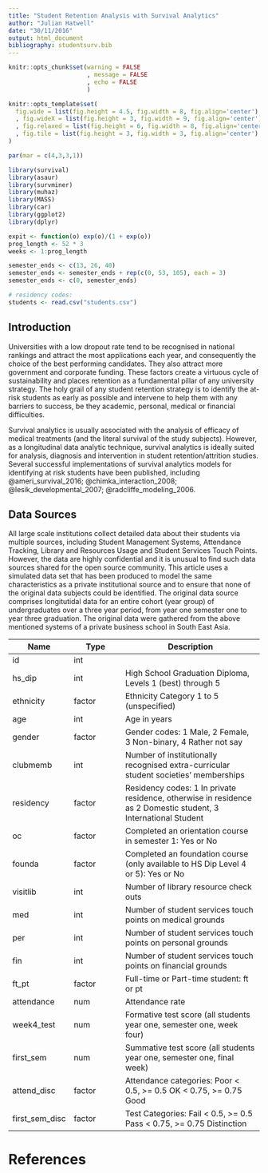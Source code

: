 ```yaml
---
title: "Student Retention Analysis with Survival Analytics"
author: "Julian Hatwell"
date: "30/11/2016"
output: html_document
bibliography: studentsurv.bib
---
```


```r
knitr::opts_chunk$set(warning = FALSE
                      , message = FALSE
                      , echo = FALSE
                      )

knitr::opts_template$set(
  fig.wide = list(fig.height = 4.5, fig.width = 8, fig.align='center')
  , fig.wideX = list(fig.height = 3, fig.width = 9, fig.align='center')
  , fig.relaxed = list(fig.height = 6, fig.width = 8, fig.align='center')
  , fig.tile = list(fig.height = 3, fig.width = 3, fig.align='center')
)

par(mar = c(4,3,3,1))
```

```r
library(survival)
library(asaur)
library(survminer)
library(muhaz)
library(MASS)
library(car)
library(ggplot2)
library(dplyr)

expit <- function(o) exp(o)/(1 + exp(o))
prog_length <- 52 * 3
weeks <- 1:prog_length

semester_ends <- c(13, 26, 40)
semester_ends <- semester_ends + rep(c(0, 53, 105), each = 3)
semester_ends <- c(0, semester_ends)

# residency codes: 
students <- read.csv("students.csv")
```

## Introduction

Universities with a low dropout rate tend to be recognised in national rankings and attract the most applications each year, and consequently the choice of the best performing candidates. They also attract more government and corporate funding. These factors create a virtuous cycle of sustainability and places retention as a fundamental pillar of any university strategy. The holy grail of any student retention strategy is to identify the at-risk students as early as possible and intervene to help them with any barriers to success, be they academic, personal, medical or financial difficulties.

Survival analytics is usually associated with the analysis of efficacy of medical treatments (and the literal survival of the study subjects). However, as a longitudinal data analytic technique, survival analytics is ideally suited for analysis, diagnosis and intervention in student retention/attrition studies. Several successful implementations of survival analytics models for identifying at risk students have been published, including @ameri_survival_2016; @chimka_interaction_2008; @lesik_developmental_2007; @radcliffe_modeling_2006.

## Data Sources

All large scale institutions collect detailed data about their students via multiple sources, including Student Management Systems, Attendance Tracking, Library and Resources Usage and Student Services Touch Points. However, the data are highly confidential and it is unusual to find such data sources shared for the open source community. This article uses a simulated data set that has been produced to model the same characteristics as a private institutional source and to ensure that none of the original data subjects could be identified. The original data source comprises longitutidal data for an entire cohort (year group) of undergraduates over a three year period, from year one semester one to year three graduation. The original data were gathered from the above mentioned systems of a private business school in South East Asia.

| Name | Type | Description |
| ---- | ---- | ----------- |
| id | int | | unique id in this data set |
| hs_dip | int | High School Graduation Diploma, Levels 1 (best) through 5 |
| ethnicity | factor | Ethnicity Category 1 to 5 (unspecified) |
| age | int | Age in years |
| gender | factor| Gender codes: 1 Male, 2 Female, 3 Non-binary, 4 Rather not say |
| clubmemb | int | Number of institutionally recognised extra-curricular student societies' memberships |
| residency | factor | Residency codes: 1 In private residence, otherwise in residence as 2 Domestic student, 3 International Student |
| oc | factor | Completed an orientation course in semester 1: Yes or No |
| founda | factor | Completed an foundation course (only available to HS Dip Level 4 or 5): Yes or No |
| visitlib | int | Number of library resource check outs |
| med | int | Number of student services touch points on medical grounds |
| per | int | Number of student services touch points on personal grounds |
| fin | int | Number of student services touch points on financial grounds |
| ft_pt | factor | Full-time or Part-time student: ft or pt |
| attendance | num | Attendance rate |
| week4_test | num | Formative test score (all students year one, semester one, week four) |
| first_sem | num | Summative test score (all students year one, semester one, final week) |
| attend_disc | factor | Attendance categories: Poor < 0.5, >= 0.5 OK < 0.75, >= 0.75 Good |
| first_sem_disc | factor | Test Categories: Fail < 0.5, >= 0.5 Pass < 0.75, >= 0.75 Distinction |

# References
